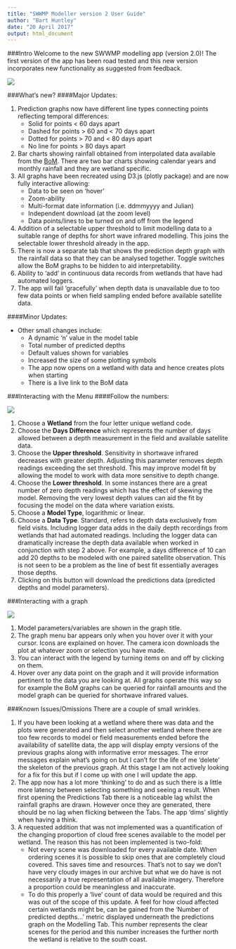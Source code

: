 ```yaml
---
title: "SWWMP Modeller version 2 User Guide"
author: "Bart Huntley"
date: "20 April 2017"
output: html_document
---
```



###Intro
Welcome to the new SWWMP modelling app (version 2.0)! The first version of the app has been road tested and this new version incorporates new functionality as suggested from feedback.

![](main_screen.PNG)

###What's new?
####Major Updates:

1. Prediction graphs now have different line types connecting points reflecting temporal differences:
    + Solid for points < 60 days apart
    + Dashed for points > 60 and < 70 days apart
    + Dotted for points > 70 and < 80 days apart
    + No line for points > 80 days apart
2. Bar charts showing rainfall obtained from interpolated data available from the [BoM](http://www.bom.gov.au/jsp/awap/rain/archive.jsp?colour=colour&map=totals&period=month&area=nat). There are two bar charts showing calendar years and monthly rainfall and they are wetland specific.
3. All graphs have been recreated using D3.js (plotly package) and are now fully interactive allowing:
    + Data to be seen on 'hover'
    + Zoom-ability
    + Multi-format date information (i.e. ddmmyyyy and Julian)
    + Independent download (at the zoom level)
    + Data points/lines to be turned on and off from the legend
4. Addition of a selectable upper threshold to limit modelling data to a suitable range of depths for short wave infrared modelling. This joins the selectable lower threshold already in the app.
5. There is now a separate tab that shows the prediction depth graph with the rainfall data so that they can be analysed together. Toggle switches allow the BoM graphs to be hidden to aid interpretability.
6. Ability to 'add' in continuous data records from wetlands that have had automated loggers.
7. The app will fail 'gracefully' when depth data is unavailable due to too few data points or when field sampling ended before available satellite data.

####Minor Updates:

* Other small changes include:
    + A dynamic 'n' value in the model table
    + Total number of predicted depths
    + Default values shown for variables
    + Increased the size of some plotting symbols
    + The app now opens on a wetland with data and hence creates plots when starting
    + There is a live link to the BoM data

###Interacting with the Menu
####Follow the numbers: 

![](menus_nums.png)

1. Choose a **Wetland** from the four letter unique wetland code.
2. Choose the **Days Difference** which represents the number of days allowed between a depth measurement in the field and available satellite data.
3. Choose the **Upper threshold**. Sensitivity in shortwave infrared decreases with greater depth. Adjusting this parameter removes depth readings exceeding the set threshold. This may improve model fit by allowing the model to work with data more sensitive to depth change.
4. Choose the **Lower threshold**. In some instances there are a great number of zero depth readings which has the effect of skewing the model. Removing the very lowest depth values can aid the fit by focusing the model on the data where variation exists.
5. Choose a **Model Type**, logarithmic or linear.
6. Choose a **Data Type**. Standard, refers to depth data exclusively from field visits. Including logger data adds in the daily depth recordings from wetlands that had automated readings. Including the logger data can dramatically increase the depth data available when worked in conjunction with step 2 above. For example, a days difference of 10 can add 20 depths to be modeled with one paired satellite observation. This is not seen to be a problem as the line of best fit essentially averages those depths.
7. Clicking on this button will download the predictions data (predicted depths and model parameters).

###Interacting with a graph

![](graph2.png)

1. Model parameters/variables are shown in the graph title.
2. The graph menu bar appears only when you hover over it with your cursor. Icons are explained on hover. The camera icon downloads the plot at whatever zoom or selection you have made.
3. You can interact with the legend by turning items on and off by clicking on them.
4. Hover over any data point on the graph and it will provide information pertinent to the data you are looking at. All graphs operate this way so for example the BoM graphs can be queried for rainfall amounts and the model graph can be queried for shortwave infrared values.

###Known Issues/Omissions
There are a couple of small wrinkles.

1. If you have been looking at a wetland where there was data and the plots were generated and then select another wetland where there are too few records to model or field measurements ended before the availability of satellite data, the app will display empty versions of the previous graphs along with informative error messages. The error messages explain what's going on but I can't for the life of me 'delete' the skeleton of the previous graph. At this stage I am not actively looking for a fix for this but if I come up with one I will update the app.
2. The app now has a lot more 'thinking' to do and as such there is a little more latency between selecting something and seeing a result. When first opening the Predictions Tab there is a noticeable lag whilst the rainfall graphs are drawn. However once they are generated, there should be no lag when flicking between the Tabs. The app 'dims' slightly when having a think.
3. A requested addition that was not implemented was a quantification of the changing proportion of cloud free scenes available to the model per wetland. The reason this has not been implemented is two-fold:
    + Not every scene was downloaded for every available date. When ordering scenes it is possible to skip ones that are completely cloud covered. This saves time and resources. That's not to say we don't have very cloudy images in our archive but what we do have is not necessarily a true representation of all available imagery. Therefore a proportion could be meaningless and inaccurate.
    + To do this properly a 'live' count of data would be required and this was out of the scope of this update. A feel for how cloud affected certain wetlands might be, can be gained from the 'Number of predicted depths...' metric displayed underneath the predictions graph on the Modelling Tab. This number represents the clear scenes for the period and this number increases the further north the wetland is relative to the south coast.